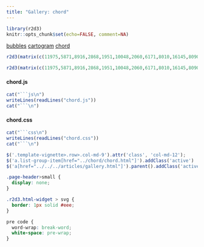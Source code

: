 ```yaml
---
title: "Gallery: chord"
---
```


```r
library(r2d3)
knitr::opts_chunk$set(echo=FALSE, comment=NA)
```

<div class="row">

<div class="col-sm-3">
<div class="list-group">
  <a href="../bubbles/bubbles.html" class="list-group-item">bubbles</a>
  <a href="../cartogram/cartogram.html" class="list-group-item">cartogram</a>
  <a href="../chord/chord.html" class="list-group-item">chord</a>
</div>
</div>

<div class="col-sm-9">

```r
r2d3(matrix(c(11975,5871,8916,2868,1951,10048,2060,6171,8010,16145,8090,8045,1013,990,940,6907), ncol = 4, nrow = 4, byrow = TRUE), script = "chord.js")
```

```r
r2d3(matrix(c(11975,5871,8916,2868,1951,10048,2060,6171,8010,16145,8090,8045,1013,990,940,6907), ncol = 4, nrow = 4, byrow = TRUE), script = "chord.js", width="100%")
```


#### chord.js

```r
cat("```js\n")
writeLines(readLines("chord.js"))
cat("```\n")
```

#### chord.css

```r
cat("```css\n")
writeLines(readLines("chord.css"))
cat("```\n")
```


</div>

</div>


```js
$('.template-vignette>.row>.col-md-9').attr('class', 'col-md-12');
$('a.list-group-item[href="../chord/chord.html"]').addClass('active')
$('a[href="../../../articles/gallery.html"]').parent().addClass('active');
```

```css
.page-header>small {
  display: none;
}

.r2d3.html-widget > svg {
  border: 1px solid #eee;
}

pre code {
  word-wrap: break-word;
  white-space: pre-wrap;
}
```
